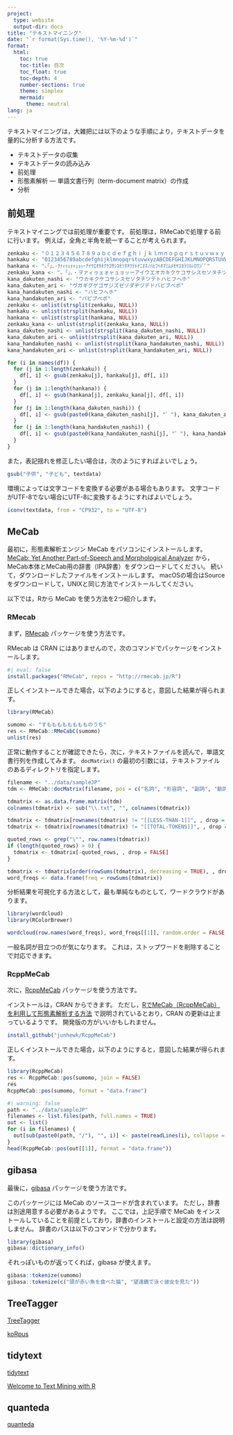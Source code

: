 ```yaml
---
project:
  type: website
  output-dir: docs
title: "テキストマイニング"
date: "`r format(Sys.time(), '%Y-%m-%d')`"
format:
  html:
    toc: true
    toc-title: 目次
    toc_float: true
    toc-depth: 4
    number-sections: true
    theme: simplex
    mermaid:
      theme: neutral
lang: ja
---
```


テキストマイニングは，大雑把には以下のような手順により，テキストデータを量的に分析する方法です。

- テキストデータの収集
- テキストデータの読み込み
- 前処理
- 形態素解析
— 単語文書行列（term-document matrix）の作成
- 分析


## 前処理

テキストマイニングでは前処理が重要です。
前処理は，RMeCabで処理する前に行います。
例えば，全角と半角を統一することが考えられます。
```R
zenkaku <- "０１２３４５６７８９ａｂｃｄｅｆｇｈｉｊｋｌｍｎｏｐｑｒｓｔｕｖｗｘｙｚＡＢＣＤＥＦＧＨＩＪＫＬＭＮＯＰＱＲＳＴＵＶＷＸＹＺ"
hankaku <- "0123456789abcdefghijklmnopqrstuvwxyzABCDEFGHIJKLMNOPQRSTUVWXYZ"
hankana <- "｡｢｣､･ｦｧｨｩｪｫｬｭｮｯｰｱｲｳｴｵｶｷｸｹｺｻｼｽｾｿﾀﾁﾂﾃﾄﾅﾆﾇﾈﾉﾊﾋﾌﾍﾎﾏﾐﾑﾒﾓﾔﾕﾖﾗﾘﾙﾚﾛﾜﾝﾞﾟ"
zenkaku_kana <- "。「」、・ヲァィゥェォャュョッーアイウエオカキクケコサシスセソタチツテトナニヌネノハヒフヘホマミムメモヤユヨラリルレロワン゛゜"
kana_dakuten_nashi <- "ウカキクケコサシスセソタチツテトハヒフヘホ"
kana_dakuten_ari <- "ヴガギグゲゴザジズゼゾダヂヅデドバビブベボ"
kana_handakuten_nashi <- "ハヒフヘホ"
kana_handakuten_ari <- "パピプペポ"
zenkaku <- unlist(strsplit(zenkaku, NULL))
hankaku <- unlist(strsplit(hankaku, NULL))
hankana <- unlist(strsplit(hankana, NULL))
zenkaku_kana <- unlist(strsplit(zenkaku_kana, NULL))
kana_dakuten_nashi <- unlist(strsplit(kana_dakuten_nashi, NULL))
kana_dakuten_ari <- unlist(strsplit(kana_dakuten_ari, NULL))
kana_handakuten_nashi <- unlist(strsplit(kana_handakuten_nashi, NULL))
kana_handakuten_ari <- unlist(strsplit(kana_handakuten_ari, NULL))

for (i in names(df)) {
  for (j in 1:length(zenkaku)) {
    df[, i] <- gsub(zenkaku[j], hankaku[j], df[, i])
  }
  for (j in 1:length(hankana)) {
    df[, i] <- gsub(hankana[j], zenkaku_kana[j], df[, i])
  }
  for (j in 1:length(kana_dakuten_nashi)) {
    df[, i] <- gsub(paste0(kana_dakuten_nashi[j], "゛"), kana_dakuten_ari[j], df[, i])
  }
  for (j in 1:length(kana_handakuten_nashi)) {
    df[, i] <- gsub(paste0(kana_handakuten_nashi[j], "゜"), kana_handakuten_ari[j], df[, i])
  }
}
```
また，表記揺れを修正したい場合は，次のようにすればよいでしょう。
```R
gsub("子供", "子ども", textdata)
```

環境によっては文字コードを変換する必要がある場合もあります。
文字コードがUTF-8でない場合にUTF-8に変換するようにすればよいでしょう。
```R
iconv(textdata, from = "CP932", to = "UTF-8")
```


## MeCab

最初に，形態素解析エンジン MeCab をパソコンにインストールします。
[MeCab: Yet Another Part-of-Speech and Morphological Analyzer](http://taku910.github.io/mecab/){target="_blank"} から，MeCab本体とMeCab用の辞書（IPA辞書）をダウンロードしてください。
続いて，ダウンロードしたファイルをインストールします。
macOSの場合はSourceをダウンロードして，UNIXと同じ方法でインストールしてください。

以下では，Rから MeCab を使う方法を2つ紹介します。

### RMecab

まず，[RMecab](http://rmecab.jp/wiki/){target="_blank"} パッケージを使う方法です。

RMecab は CRAN にはありませんので，次のコマンドでパッケージをインストールします。
```r
#| eval: false
install.packages("RMeCab", repos = "http://rmecab.jp/R")
```

正しくインストールできた場合，以下のようにすると，意図した結果が得られます。
```r
library(RMeCab)

sumomo <- "すもももももももものうち"
res <- RMeCab::RMeCabC(sumomo)
unlist(res)
```
正常に動作することが確認できたら，次に，テキストファイルを読んで，単語文書行列を作成してみます。
`docMatrix()` の最初の引数には，テキストファイルのあるディレクトリを指定します。
```r
filename <- "../data/sampleJP"
tdm <- RMeCab::docMatrix(filename, pos = c("名詞", "形容詞", "副詞", "動詞"), weight = "")

tdmatrix <- as.data.frame.matrix(tdm)
colnames(tdmatrix) <- sub("\\.txt", "", colnames(tdmatrix))

tdmatrix <- tdmatrix[rownames(tdmatrix) != "[[LESS-THAN-1]]", , drop = FALSE]
tdmatrix <- tdmatrix[rownames(tdmatrix) != "[[TOTAL-TOKENS]]", , drop = FALSE]

quoted_rows <- grep("\"", row.names(tdmatrix))
if (length(quoted_rows) > 0) {
  tdmatrix <- tdmatrix[-quoted_rows, , drop = FALSE]
}

tdmatrix <- tdmatrix[order(rowSums(tdmatrix), decreasing = TRUE), , drop = FALSE]
word_freqs <- data.frame(freq = rowSums(tdmatrix))
```

分析結果を可視化する方法として，最も単純なものとして，ワードクラウドがあります。
```r
library(wordcloud)
library(RColorBrewer)

wordcloud(row.names(word_freqs), word_freqs[[1]], random.order = FALSE, rot.per = 0, colors = brewer.pal(8, "Dark2"))
```
一般名詞が目立つのが気になります。
これは，ストップワードを削除することで対応できます。


### RcppMeCab

次に，[RcppMeCab](https://github.com/junhewk/RcppMeCab){target="_blank"} パッケージを使う方法です。

インストールは，CRAN からできます。
ただし，[RでMeCab（RcppMeCab）を利用して形態素解析する方法](https://zenn.dev/paithiov909/articles/4777d371178aa7b98b4e) で説明されているとおり，CRAN の更新は止まっているようです。
開発版の方がいいかもしれません。
```r
install_github("junhewk/RcppMeCab")
```

正しくインストールできた場合，以下のようにすると，意図した結果が得られます。
```r
library(RcppMeCab)
res <- RcppMeCab::pos(sumomo, join = FALSE)
res
RcppMeCab::pos(sumomo, format = "data.frame")
```


```r
#| warning: false
path <- "../data/sampleJP"
filenames <- list.files(path, full.names = TRUE)
out <- list()
for (i in filenames) {
  out[sub(paste0(path, "/"), "", i)] <- paste(readLines(i), collapse = "")
}
head(RcppMeCab::pos(out[[1]], format = "data.frame"))
```


## gibasa

最後に，[gibasa](https://github.com/paithiov909/gibasa){target="_blank"} パッケージを使う方法です。

このパッケージには MeCab のソースコードが含まれています。
ただし，辞書は別途用意する必要があるようです。
ここでは，上記手順で MeCab をインストールしていることを前提としており，辞書のインストールと設定の方法は説明しません。
辞書のパスは以下のコマンドで分かります。
```r
library(gibasa)
gibasa::dictionary_info()
```
それっぽいものが返ってくれば，gibasa が使えます。


```r
gibasa::tokenize(sumomo)
gibasa::tokenize(c("頭が赤い魚を食べた猫", "望遠鏡で泳ぐ彼女を見た"))
```


## TreeTagger

[TreeTagger](https://www.cis.uni-muenchen.de/~schmid/tools/TreeTagger/){target="_blank"}


[koRpus](https://reaktanz.de/?c=hacking&s=koRpus){target="_blank"}


## tidytext

[tidytext](https://cran.r-project.org/web/packages/tidytext/index.html){target="_blank"}

[Welcome to Text Mining with R](https://www.tidytextmining.com/){target="_blank"}


## quanteda

[quanteda](https://github.com/quanteda/quanteda){target="_blank"}

